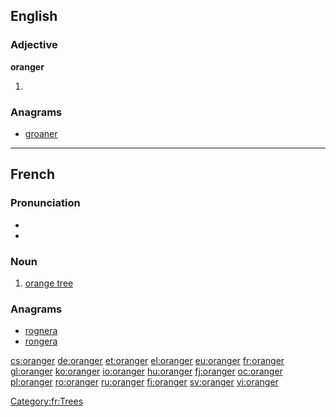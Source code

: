 ==English==

===Adjective===
'''oranger'''

# {{comparative of|[[orange]]}}

===Anagrams===
* [[groaner#English|groaner]]

----
==French==

===Pronunciation===
* {{IPA|/ɔ.ʁɑ̃.ʒe/|lang=fr}}
* {{audio|Fr-oranger.ogg|Audio}}

===Noun===
{{fr-noun|m}}

# [[orange tree]]

===Anagrams===
* [[rognera#French|rognera]]
* [[rongera#French|rongera]]

[[Category:fr:Trees]]

[[cs:oranger]]
[[de:oranger]]
[[et:oranger]]
[[el:oranger]]
[[eu:oranger]]
[[fr:oranger]]
[[gl:oranger]]
[[ko:oranger]]
[[io:oranger]]
[[hu:oranger]]
[[fj:oranger]]
[[oc:oranger]]
[[pl:oranger]]
[[ro:oranger]]
[[ru:oranger]]
[[fi:oranger]]
[[sv:oranger]]
[[vi:oranger]]